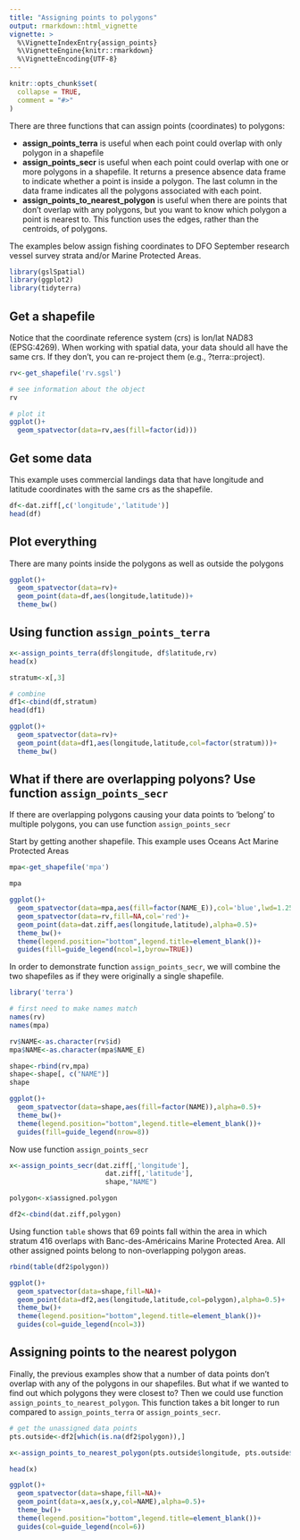 ```yaml
---
title: "Assigning points to polygons"
output: rmarkdown::html_vignette
vignette: >
  %\VignetteIndexEntry{assign_points}
  %\VignetteEngine{knitr::rmarkdown}
  %\VignetteEncoding{UTF-8}
---
```


```r
knitr::opts_chunk$set(
  collapse = TRUE,
  comment = "#>"
)
```

There are three functions that can assign points (coordinates) to polygons:

  + **assign_points_terra** is useful when each point could overlap with only polygon in a shapefile
  + **assign_points_secr** is useful when each point could overlap with one or more polygons in a shapefile. It returns a presence absence data frame to indicate whether a point is inside a polygon. The last column in the data frame indicates all the polygons associated with each point.
  + **assign_points_to_nearest_polygon** is useful when there are points that don't overlap with any polygons, but you want to know which polygon a point is nearest to. This function uses the edges, rather than the centroids, of polygons.

The examples below assign fishing coordinates to DFO September research vessel survey strata and/or Marine Protected Areas.


```r
library(gslSpatial)
library(ggplot2)
library(tidyterra)
```

## Get a shapefile
Notice that the coordinate reference system (crs) is lon/lat NAD83 (EPSG:4269). When working with spatial data, your data should all have the same crs. If they don't, you can re-project them (e.g., ?terra::project).
```r
rv<-get_shapefile('rv.sgsl')

# see information about the object
rv 

# plot it
ggplot()+
  geom_spatvector(data=rv,aes(fill=factor(id)))
```


## Get some data
This example uses commercial landings data that have longitude and latitude coordinates with the same crs as the shapefile.
```r
df<-dat.ziff[,c('longitude','latitude')]
head(df)
```

## Plot everything
There are many points inside the polygons as well as outside the polygons
```r

ggplot()+
  geom_spatvector(data=rv)+
  geom_point(data=df,aes(longitude,latitude))+
  theme_bw()

```


## Using function `assign_points_terra`
```r
x<-assign_points_terra(df$longitude, df$latitude,rv)
head(x)

stratum<-x[,3]

# combine
df1<-cbind(df,stratum)
head(df1)

ggplot()+
  geom_spatvector(data=rv)+
  geom_point(data=df1,aes(longitude,latitude,col=factor(stratum)))+
  theme_bw()

```

## What if there are overlapping polyons? Use function `assign_points_secr`
If there are overlapping polygons causing your data points to 'belong' to multiple polygons, you can use function `assign_points_secr`

Start by getting another shapefile. This example uses Oceans Act Marine Protected Areas
```r
mpa<-get_shapefile('mpa')

mpa

ggplot()+
  geom_spatvector(data=mpa,aes(fill=factor(NAME_E)),col='blue',lwd=1.25)+
  geom_spatvector(data=rv,fill=NA,col='red')+
  geom_point(data=dat.ziff,aes(longitude,latitude),alpha=0.5)+
  theme_bw()+
  theme(legend.position="bottom",legend.title=element_blank())+
  guides(fill=guide_legend(ncol=1,byrow=TRUE))
```

In order to demonstrate function `assign_points_secr`, we will combine the two shapefiles as if they were originally a single shapefile. 
```r
library('terra')

# first need to make names match
names(rv)
names(mpa)

rv$NAME<-as.character(rv$id)
mpa$NAME<-as.character(mpa$NAME_E)

shape<-rbind(rv,mpa)
shape<-shape[, c("NAME")]
shape
```

```r
ggplot()+
  geom_spatvector(data=shape,aes(fill=factor(NAME)),alpha=0.5)+
  theme_bw()+
  theme(legend.position="bottom",legend.title=element_blank())+
  guides(fill=guide_legend(nrow=8))
```

Now use function `assign_points_secr`
```r
x<-assign_points_secr(dat.ziff[,'longitude'],
                        dat.ziff[,'latitude'],
                        shape,"NAME")

polygon<-x$assigned.polygon

df2<-cbind(dat.ziff,polygon)
```

Using function `table` shows that 69 points fall within the area in which stratum 416 overlaps with Banc-des-Américains Marine Protected Area. All other assigned points belong to non-overlapping polygon areas.
```r
rbind(table(df2$polygon))

ggplot()+
  geom_spatvector(data=shape,fill=NA)+
  geom_point(data=df2,aes(longitude,latitude,col=polygon),alpha=0.5)+
  theme_bw()+
  theme(legend.position="bottom",legend.title=element_blank())+
  guides(col=guide_legend(ncol=3))
```


## Assigning points to the nearest polygon
Finally, the previous examples show that a number of data points don't overlap with any of the polygons in our shapefiles. But what if we wanted to find out which polygons they were closest to? Then we could use function `assign_points_to_nearest_polygon`. This function takes a bit longer to run compared to `assign_points_terra` or `assign_points_secr`.


```r
# get the unassigned data points
pts.outside<-df2[which(is.na(df2$polygon)),]

x<-assign_points_to_nearest_polygon(pts.outside$longitude, pts.outside$latitude, shape, 'NAME')

head(x)

ggplot()+
  geom_spatvector(data=shape,fill=NA)+
  geom_point(data=x,aes(x,y,col=NAME),alpha=0.5)+
  theme_bw()+
  theme(legend.position="bottom",legend.title=element_blank())+
  guides(col=guide_legend(ncol=6))

```
